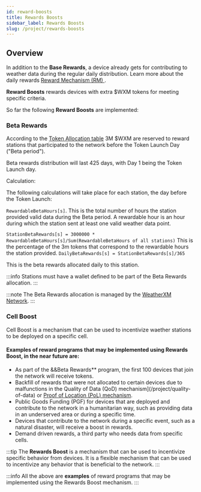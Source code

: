 ```yaml
---
id: reward-boosts
title: Rewards Boosts
sidebar_label: Rewards Boosts
slug: /project/rewards-boosts
---
```




## Overview
In addition to the **Base Rewards**, a device already gets for contributing to weather data during the regular daily distribution. Learn more about the daily rewards [Reward Mechanism (RM) ](/reward-mechanism).

**Reward Boosts** rewards devices with extra $WXM tokens for meeting specific criteria. 

So far the following **Reward Boosts** are implemented:

### Beta Rewards

According to the [Token Allocation table](https://weatherxm.network/docs/wxm-token.html#token-allocation) 3M $WXM are reserved to reward stations that participated to the network before the Token Launch Day ("Beta period").

Beta rewards distribution will last 425 days, with Day 1 being the Token Launch day.

Calculation:

The following calculations will take place for each station, the day before the Token Launch:

`RewardableBetaHours[s]`.
This is the total number of hours the station provided valid data during the Beta period.
A rewardable hour is an hour during which the station sent at least one valid weather data point.

`StationBetaRewards[s] = 3000000 * RewardableBetaHours[s]/Sum(RewardableBetaHours of all stations)`
This is the percentage of the 3m tokens that correspond to the rewardable hours the station provided.
`DailyBetaRewards[s] = StationBetaRewards[s]/365`

This is the beta rewards allocated daily to this station.


:::info
Stations must have a wallet defined to be part of the Beta Rewards allocation.
:::

:::note
The Beta Rewards allocation is managed by the [WeatherXM Network](https://weatherxm.network).
:::

### Cell Boost

Cell Boost is a mechanism that can be used to incentivize waether stations to be deployed on a specific cell. 


#### Examples of reward programs that may be implemented using **Rewards Boost**, in the near future are:


- As part of the &&Beta Rewards** program, the first 100 devices that join the network will receive tokens.
- Backfill of rewards that were not allocated to certain devices due to malfunctions in the Quality of Data (QoD) mechanism](/project/quality-of-data) or [Proof of Location (PoL) mechanism](/project/proof-of-location).
- Public Goods Funding (PGF) for devices that are deployed and contribute to the network in a humanitarian way, such as providing data in an underserved area or during a specific time. 
- Devices that contribute to the network during a specific event, such as a natural disaster, will receive a boost in rewards.
- Demand driven rewards, a third party who needs data from specific cells.

:::tip
The **Rewards Boost** is a mechanism that can be used to incentivize specific behavior from devices. It is a flexible mechanism that can be used to incentivize any behavior that is beneficial to the network.
:::

:::info
All the above are **examples** of reward programs that may be implemented using the Rewards Boost mechanism. 
::: 